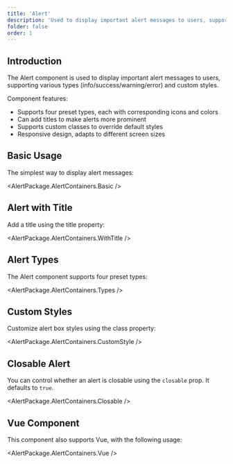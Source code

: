 ```yaml
---
title: 'Alert'
description: 'Used to display important alert messages to users, supporting various types of alert styles and interactive effects'
folder: false
order: 1
---
```



## Introduction

The Alert component is used to display important alert messages to users, supporting various types (info/success/warning/error) and custom styles.

Component features:

- Supports four preset types, each with corresponding icons and colors
- Can add titles to make alerts more prominent
- Supports custom classes to override default styles
- Responsive design, adapts to different screen sizes

## Basic Usage

The simplest way to display alert messages:

<AlertPackage.AlertContainers.Basic />

## Alert with Title

Add a title using the title property:

<AlertPackage.AlertContainers.WithTitle />

## Alert Types

The Alert component supports four preset types:

<AlertPackage.AlertContainers.Types />

## Custom Styles

Customize alert box styles using the class property:

<AlertPackage.AlertContainers.CustomStyle />

## Closable Alert

You can control whether an alert is closable using the `closable` prop. It defaults to `true`.

<AlertPackage.AlertContainers.Closable />

## Vue Component

This component also supports Vue, with the following usage:

<AlertPackage.AlertContainers.Vue />

